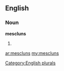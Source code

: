==English==

===Noun===
'''mescluns'''

# {{plural of|[[mesclun]]}}

[[Category:English plurals]]

[[ar:mescluns]]
[[my:mescluns]]